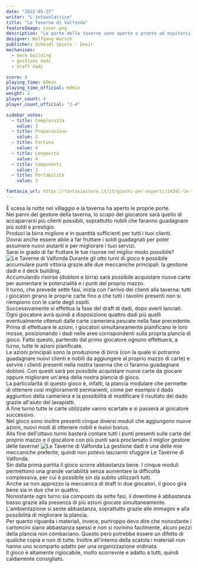 ```yaml
---
date: "2022-05-27"
writer: "L'intavolatrice"
title: "Le Taverne di Valfonda"
featureImage: cover.png
description: "Le porte delle taverne sono aperte e pronte ad ospitarvi!"
designer: Wolfgang Warsch
publisher: Schmidt Spiele - Devir
mechanisms:
  - deck building
  - gestione dadi
  - draft dadi

score: 8
playing_time: 60min
playing_time_official: 60min
weight: 2
player_count: 4
player_count_official: "2-4"

sidebar_votes:
  - title: Complessità
    value: 3
  - title: Preparazione
    value: 2
  - title: Fortuna
    value: 4
  - title: Longevità
    value: 4
  - title: Componenti
    value: 3
  - title: Portabilità
    value: 3

fantasia_url: https://fantasiastore.it/it/giochi-per-esperti/14391-le-taverne-di-valfonda-ita.html
---
```


<Setting>
  È scesa la notte nel villaggio e la taverna ha aperto le proprie porte.
  <br />
  Nei panni del gestore della taverna, lo scopo del giocatore sarà quello di
  accaparrarsi più clienti possibili, soprattutto nobili che faranno guadagnare
  più soldi e prestigio.
  <br />
  Produci la birra migliore e in quantità sufficienti per tutti i tuoi clienti.
  <br />
  Dovrai anche essere abile a far fruttare i soldi guadagnati per poter assumere
  nuovi aiutanti e per migliorare i tuoi servizi.
  <br />
  Sarai in grado di far fruttare le tue risorse nel miglior modo possibile?
</Setting>

<img src="./game1.jpg" alt="Le Taverne di Valfonda" />

<Rules>
  Durante gli otto turni di gioco è possibile accumulare punti vittoria grazie
  alle due meccaniche principali: la gestione dadi e il deck building.
  <br />
  Accumulando risorse (dobloni e birra) sarà possibile acquistare nuove carte
  per aumentare le potenzialità e i punti del proprio mazzo.
  <br />
  Il turno, che prevede sette fasi, inizia con l'arrivo dei clienti alla
  taverna: tutti i giocatori girano le proprie carte fino a che tutti i tavolini
  presenti non si riempiono con le carte degli ospiti.
  <br />
  Successivamente si effettua la fase del draft di dadi, dopo averli lanciati.
  Ogni giocatore avrà quindi a disposizione quattro dadi più quelli
  eventualmente ottenuti dalle carte cameriera pescate nella fase precedente.
  <br />
  Prima di effettuare le azioni, i giocatori simultaneamente pianificano le loro
  mosse, posizionando i dadi nelle aree corrispondenti sulla propria plancia di
  gioco. Fatto questo, partendo dal primo giocatore ognuno effettuerà, a turno,
  tutte le azioni pianificate.
  <br />
  Le azioni principali sono la produzione di birra (con la quale si potranno
  guadagnare nuovi clienti e nobili da aggiungere al proprio mazzo di carte) e
  servire i clienti presenti nella nostra taverna che ci faranno guadagnare
  dobloni. Con questi sarà poi possibile acquistare nuove carte da giocare
  oppure migliorare un'area della nostra plancia di gioco.
  <br />
  La particolarità di questo gioco è, infatti, la plancia modulare che permette
  di ottenere così miglioramenti permanenti, come per esempio il dado aggiuntivo
  della cameriera e la possibilità di modificare il risultato del dado grazie
  all'aiuto del lavapiatti.
  <br />
  A fine turno tutte le carte utilizzate vanno scartate e si passerà al
  giocatore successivo.
  <br />
  Nel gioco sono inoltre presenti cinque diversi moduli che aggiungono nuove
  azioni, nuovi modi di ottenere nobili e nuovi bonus.
  <br />
  Alla fine dell'ottavo turno basterà contare tutti i punti presenti sulle carte
  del proprio mazzo e il giocatore con più punti sarà proclamato il miglior
  gestore delle taverne!
</Rules>

<img src="./game2.jpg" alt="Le Taverne di Valfonda" />

<Feedback>
  La gestione dadi è una delle mie meccaniche preferite, quindi non potevo
  lasciarmi sfuggire Le Taverne di Valfonda.
  <br />
  Sin dalla prima partita il gioco scorre abbastanza bene. I cinque moduli
  permettono una grande variabilità senza aumentare la difficoltà complessiva,
  per cui è possibile sin da subito utilizzarli tutti.
  <br />
  Anche se non apprezzo la meccanica di draft in due giocatori, il gioco gira
  bene sia in due che in quattro.
  <br />
  Nonostante ogni turno sia composto da sette fasi, il downtime è abbastanza
  basso grazie alla presenza di più azioni giocate simultaneamente.
  <br />
  L'ambientazione si sente abbastanza, soprattutto grazie alle immagini e alla
  possibilità di migliorare la plancia.
  <br />
  Per quanto riguarda i materiali, invece, purtroppo devo dire che nonostante i
  cartoncini siano abbastanza spessi e non si rovinino facilmente, alcuni pezzi
  della plancia non combaciano. Questo però potrebbe essere un difetto di
  qualche copia e non di tutte. Inoltre all'interno della scatola i materiali
  non hanno uno scomparto adatto per una organizzazione ordinata.
  <br />
  Il gioco è altamente rigiocabile, molto scorrevole e adatto a tutti, quindi
  caldamente consigliato.
</Feedback>
